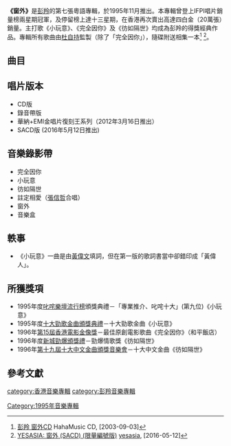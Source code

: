 {{Album infobox | <!-- See Wikipedia:WikiProject_Albums -->
| Name        = 窗外
| Type        = 專輯
| Artist      = [[彭羚|彭羚]]
| Cover       = Cass Phang 窗外.jpg
| Released    = 1995年11月
| Recorded    = 1995年
| Genre       = [[粵語流行音樂|粵語流行音樂]]
| Length      = 42分59秒
| Label       = [[百代唱片_(香港)|百代唱片]]
| Last album  = [[隨愛而飛|隨愛而飛]]<br>(1995年3月)
| This album  = '''窗外'''<br>(1995年11月)
| Next album  = [[囚鳥|囚鳥]]<br>(1996年3月)
}}

'''《窗外》'''是[[彭羚|彭羚]]的第七張粵語專輯，於1995年11月推出。本專輯曾登上IFPI唱片銷量榜兩星期冠軍，及停留榜上達十三星期，在香港再次賣出高達四白金（20萬張）銷量。主打歌《小玩意》、《完全因你》及《彷如隔世》均成為彭羚的得獎經典作品。專輯所有歌曲由[[杜自持|杜自持]]監製（除了「完全因你」），隨碟附送相集一本<ref>[http://music.cdhaha.net/?p=2180 彭羚 窗外CD] HahaMusic CD, [2003-09-03]</ref> <ref>[https://www.yesasia.com/global/%E7%AA%97%E5%A4%96-sacd-%E9%99%90%E9%87%8F%E7%B7%A8%E8%99%9F%E7%89%88/1049922309-0-0-0-zh_TW/info.html YESASIA: 窗外 (SACD) (限量編號版)] [[yesasia|yesasia]], [2016-05-12]</ref>。

==曲目==
{{Tracklist
| collapsed = 
| headline = 
| font_size = 
| total_length = 42:59

| all_writing = 
| all_music = 
| all_lyrics = 
| all_arranger = 
| all_producer = [[杜自持|杜自持]]
| all_note = except

| music_credits = yes
| lyrics_credits = yes
| arranger_credits = yes
| producer_credits = yes
| extra_column = 
| longnote_column = yes

| title1 = 音樂盒
| music1 = [[郭靜_(香港)|郭靜]]
| lyrics1 = [[李敏_(香港)|李敏]]
| arranger1 = 杜自持
| longnote1 = '''第六主打'''
| length1 = 2:13

| title2 = 小玩意
| music2 = [[葉良俊|葉良俊]]
| lyrics2 = [[黃偉文|黃偉文]]
| arranger2 = 杜自持
| longnote2 = '''第三主打'''<br>國語版為《小玩意》
| length2 = 3:31

| title3 = 只想得到愛
| music3 = [[Alex_San|Alex San]]
| lyrics3 = 李敏
| arranger3 = 杜自持
| longnote3 = 
| length3 = 4:22

| title4 = 註定相愛
| music4 = [[倫永亮|倫永亮]]
| lyrics4 = 張美賢
| arranger4 = 倫永亮
| note4 = [[張信哲|張信哲]]合唱
| longnote4 = '''第五主打'''<br>[[無綫電視|無綫電視]]劇《[[一切從失蹤開始|一切從失蹤開始]]》插曲
| length4 = 4:18

| title5 = 彷如隔世
| music5 = [[張宇|張宇]]
| lyrics5 = [[林夕|林夕]]
| arranger5 = 杜自持
| longnote5 =  '''第四主打'''<br>國語版為《連回憶都不給我嗎》
| length5 = 4:06

| title6 = 情動
| music6 = [[柯以敏|柯以敏]]
| lyrics6 = 張美賢
| arranger6 = 杜自持
| longnote6 = 改編自[[柯以敏|柯以敏]]的《走出愛情》
| length6 = 5:02

| title7 = 愛多年
| music7 = 杜自持
| lyrics7 = 李敏
| arranger7 = 杜自持
| longnote7 =
| length7 = 4:19

| title8 = 完全因你
| music8 = Alex San
| lyrics8 = 李敏
| arranger8 = Alex San
| note8 = 監製：[[鍾定一|鍾定一]]
| longnote8 = '''第一主打'''<br>[[電影|電影]]《[[和平飯店|和平飯店]]》主題曲<br>國語版為《感謝你用心愛我》
| length8 = 3:56

| title9 = 你知得太多
| music9 = 倫永亮
| lyrics9 = 黃偉文
| arranger9 = 倫永亮
| longnote9 = 
| length9 = 4:13

| title10 = 盼那天再步近
| music10 = [[巫啟賢|巫啟賢]]
| lyrics10 = 張美賢
| arranger10 = 杜自持
| longnote10 = 國語版為《愛讓我傷心》
| length10 = 4:22

| title11 = 窗外
| music11 = 杜自持
| lyrics11 = [[何秀萍|何秀萍]]
| arranger11 = 杜自持
| longnote11 = '''第二主打'''<br>[[叱咤903|叱咤903]]廣播劇「真人表演」劇場之《[[獨臂少年|獨臂少年]]》插曲
| length11 = 2:32
}}

==唱片版本==
*CD版
*錄音帶版
*華納+EMI金唱片復刻王系列（2012年3月16日推出）
*SACD版 (2016年5月12日推出)

==音樂錄影帶==
*完全因你
*小玩意
*彷如隔世
*註定相愛（[[張信哲|張信哲]]合唱）
*窗外
*音樂盒

==軼事==
*《小玩意》一曲是由[[黃偉文|黃偉文]]填詞，但在第一版的歌詞書當中卻錯印成「黃偉人」。

==所獲獎項==
*1995年度[[叱咤樂壇流行榜|叱咤樂壇流行榜]]頒獎典禮－「專業推介、叱咤十大」(第九位)《小玩意》
*1995年度[[十大勁歌金曲頒獎典禮|十大勁歌金曲頒獎典禮]]－十大勁歌金曲《小玩意》
*1996年[[第15屆香港電影金像獎|第15屆香港電影金像獎]]－最佳原創電影歌曲《完全因你》（和平飯店）
*1996年度[[新城勁爆頒獎禮|新城勁爆頒獎禮]]－勁爆情歌獎《彷如隔世》
*1996年[[第十九屆十大中文金曲得獎名單|第十九屆十大中文金曲頒獎音樂會]]－十大中文金曲《彷如隔世》

==參考文獻==
{{reflist}}
{{彭羚}}


[[category:香港音樂專輯|category:香港音樂專輯]]
[[category:彭羚音樂專輯|category:彭羚音樂專輯]]
[[Category:1995年音樂專輯|Category:1995年音樂專輯]]